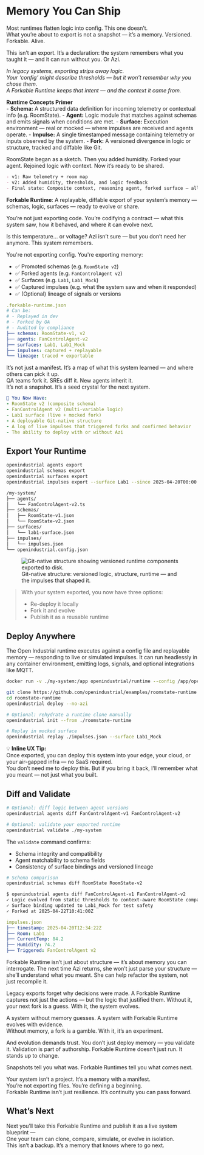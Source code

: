 # Memory You Can Ship

Most runtimes flatten logic into config. This one doesn’t.  
What you’re about to export is not a snapshot — it’s a memory. Versioned. Forkable. Alive.

This isn’t an export. It’s a declaration: the system remembers what you taught it — and it can run without you. Or Azi.

_In legacy systems, exporting strips away logic._  
_Your ‘config’ might describe thresholds — but it won’t remember why you chose them._  
_A Forkable Runtime keeps that intent — and the context it came from._

<aside class="border-l-4 border-gray-500 pl-4 italic text-gray-500">
<strong>Runtime Concepts Primer</strong><br />
- <strong>Schema:</strong> A structured data definition for incoming telemetry or contextual info (e.g. RoomState).
- <strong>Agent:</strong> Logic module that matches against schemas and emits signals when conditions are met.
- <strong>Surface:</strong> Execution environment — real or mocked — where impulses are received and agents operate.
- <strong>Impulse:</strong> A single timestamped message containing telemetry or inputs observed by the system.
- <strong>Fork:</strong> A versioned divergence in logic or structure, tracked and diffable like Git.
</aside>

RoomState began as a sketch. Then you added humidity. Forked your agent. Rejoined logic with context. Now it’s ready to be shared.

```md
- v1: Raw telemetry + room map  
- v2: Added humidity, thresholds, and logic feedback  
- Final state: Composite context, reasoning agent, forked surface — all bound to a versioned structure
```

<aside class="border-l-4 border-indigo-500 pl-4 italic">
<strong>Forkable Runtime</strong>: A replayable, diffable export of your system’s memory — schemas, logic, surfaces — ready to evolve or share.
</aside>

You’re not just exporting code. You’re codifying a contract — what this system saw, how it behaved, and where it can evolve next.

<aside class="border-l-4 border-neon-blue pl-4 italic text-neon-blue">
Is this temperature… or voltage? Azi isn’t sure — but you don’t need her anymore. This system remembers.
</aside>

You're not exporting config. You're exporting memory:
- ✅ Promoted schemas (e.g. `RoomState v2`)
- ✅ Forked agents (e.g. `FanControlAgent v2`)
- ✅ Surfaces (e.g. `Lab1`, `Lab1_Mock`)
- ✅ Captured impulses (e.g. what the system saw and when it responded)
- ✅ (Optional) lineage of signals or versions

```yaml
.forkable-runtime.json
# Can be:
# - Replayed in dev
# - Forked by QA
# - Audited by compliance
├── schemas: RoomState-v1, v2
├── agents: FanControlAgent-v2
├── surfaces: Lab1, Lab1_Mock
├── impulses: captured + replayable
└── lineage: traced + exportable
```

It’s not just a manifest. It’s a map of what this system learned — and where others can pick it up.  
QA teams fork it. SREs diff it. New agents inherit it.  
It’s not a snapshot. It’s a seed crystal for the next system.

```yaml
🎯 You Now Have:
- RoomState v2 (composite schema)
- FanControlAgent v2 (multi-variable logic)
- Lab1 surface (live + mocked fork)
- A deployable Git-native structure
- A log of live impulses that triggered forks and confirmed behavior
- The ability to deploy with or without Azi
```

## Export Your Runtime

```bash
openindustrial agents export
openindustrial schemas export
openindustrial surfaces export
openindustrial impulses export --surface Lab1 --since 2025-04-20T00:00:00Z
```

```txt
/my-system/
├── agents/
│   └── FanControlAgent-v2.ts
├── schemas/
│   ├── RoomState-v1.json
│   └── RoomState-v2.json
├── surfaces/
│   └── lab1-surface.json
├── impulses/
│   └── impulses.json
└── openindustrial.config.json
```

<figure class="my-16 flex flex-col items-center text-center max-w-xl w-full">
  <img
    src="/assets/docs/git-native-layout.png"
    alt="Git-native structure showing versioned runtime components exported to disk."
    class="rounded-2xl shadow-2xl ring-1 ring-white/10 w-full"
  />
  <figcaption class="mt-4 text-sm text-gray-400 tracking-wide uppercase">
    Git-native structure: versioned logic, structure, runtime — and the impulses that shaped it.
  </figcaption>
</figure>

> With your system exported, you now have three options:
> - Re-deploy it locally
> - Fork it and evolve
> - Publish it as a reusable runtime

## Deploy Anywhere

The Open Industrial runtime executes against a config file and replayable memory — responding to live or simulated impulses. It can run headlessly in any container environment, emitting logs, signals, and optional integrations like MQTT.

```bash
docker run -v ./my-system:/app openindustrial/runtime --config /app/openindustrial.config.json
```

```bash
git clone https://github.com/openindustrial/examples/roomstate-runtime
cd roomstate-runtime
openindustrial deploy --no-azi
```

```bash
# Optional: rehydrate a runtime clone manually
openindustrial init --from ./roomstate-runtime
```

```bash
# Replay in mocked surface
openindustrial replay ./impulses.json --surface Lab1_Mock
```

<aside class="border-l-4 border-yellow-400 pl-4 text-yellow-900 bg-yellow-50">
💡 <strong>Inline UX Tip:</strong><br />
Once exported, you can deploy this system into your edge, your cloud, or your air-gapped infra — no SaaS required.
</aside>

<aside class="border-l-4 border-neon-blue pl-4 italic text-neon-blue">
You don’t need me to deploy this.  
But if you bring it back, I’ll remember what you meant — not just what you built.
</aside>

## Diff and Validate

```bash
# Optional: diff logic between agent versions
openindustrial agents diff FanControlAgent-v1 FanControlAgent-v2
```

```bash
# Optional: validate your exported runtime
openindustrial validate ./my-system
```

The `validate` command confirms:
- Schema integrity and compatibility
- Agent matchability to schema fields
- Consistency of surface bindings and versioned lineage

```bash
# Schema comparison
openindustrial schemas diff RoomState RoomState-v2
```

```bash
$ openindustrial agents diff FanControlAgent-v1 FanControlAgent-v2
✓ Logic evolved from static thresholds to context-aware RoomState comparison
✓ Surface binding updated to Lab1_Mock for test safety
✓ Forked at 2025-04-22T10:41:00Z
```

```yaml
impulses.json
├── timestamp: 2025-04-20T12:34:22Z
├── Room: Lab1
├── CurrentTemp: 84.2
├── Humidity: 74.2
├── Triggered: FanControlAgent v2
```

Forkable Runtime isn’t just about structure — it’s about memory you can interrogate. The next time Azi returns, she won’t just parse your structure — she’ll understand what you meant. She can help refactor the system, not just recompile it.

Legacy exports forget why decisions were made. A Forkable Runtime captures not just the actions — but the logic that justified them. Without it, your next fork is a guess. With it, the system evolves.

A system without memory guesses. A system with Forkable Runtime evolves with evidence.  
Without memory, a fork is a gamble. With it, it’s an experiment.

And evolution demands trust. You don’t just deploy memory — you validate it. Validation is part of authorship. Forkable Runtime doesn’t just run. It stands up to change.

Snapshots tell you what was. Forkable Runtimes tell you what comes next.

Your system isn’t a project. It’s a memory with a manifest.  
You’re not exporting files. You’re defining a beginning.  
Forkable Runtime isn’t just resilience. It’s continuity you can pass forward.

## What’s Next

Next you’ll take this Forkable Runtime and publish it as a live system blueprint —  
One your team can clone, compare, simulate, or evolve in isolation.  
This isn’t a backup. It’s a memory that knows where to go next.
